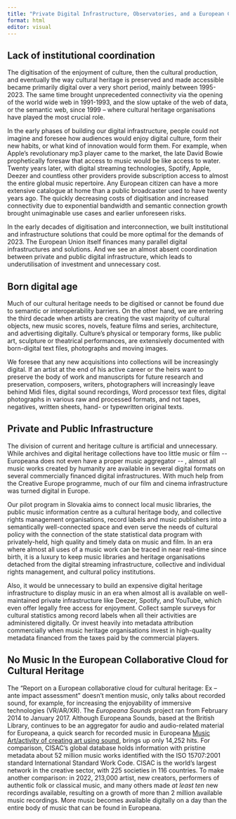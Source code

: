 ```yaml
---
title: "Private Digital Infrastructure, Observatories, and a European Collaborative Cloud for Cultural Heritage"
format: html
editor: visual
---
```


## Lack of institutional coordination

The digitisation of the enjoyment of culture, then the cultural production, and eventually the way cultural heritage is preserved and made accessible became primarily digital over a very short period, mainly between 1995-2023. The same time brought unprecedented connectivity via the opening of the world wide web in 1991-1993, and the slow uptake of the web of data, or the semantic web, since 1999 -- where cultural heritage organisations have played the most crucial role.

In the early phases of building our digital infrastructure, people could not imagine and foresee how audiences would enjoy digital culture, form their new habits, or what kind of innovation would form them. For example, when Apple's revolutionary mp3 player came to the market, the late David Bowie prophetically foresaw that access to music would be like access to water. Twenty years later, with digital streaming technologies, Spotify, Apple, Deezer and countless other providers provide subscription access to almost the entire global music repertoire. Any European citizen can have a more extensive catalogue at home than a public broadcaster used to have twenty years ago. The quickly decreasing costs of digitisation and increased connectivity due to exponential bandwidth and semantic connection growth brought unimaginable use cases and earlier unforeseen risks.

In the early decades of digitisation and interconnection, we built institutional and infrastructure solutions that could be more optimal for the demands of 2023. The European Union itself finances many parallel digital infrastructures and solutions. And we see an almost absent coordination between private and public digital infrastructure, which leads to underutilisation of investment and unnecessary cost.

## Born digital age

Much of our cultural heritage needs to be digitised or cannot be found due to semantic or interoperability barriers. On the other hand, we are entering the third decade when artists are creating the vast majority of cultural objects, new music scores, novels, feature films and series, architecture, and advertising digitally. Culture's physical or temporary forms, like public art, sculpture or theatrical performances, are extensively documented with born-digital text files, photographs and moving images.

We foresee that any new acquisitions into collections will be increasingly digital. If an artist at the end of his active career or the heirs want to preserve the body of work and manuscripts for future research and preservation, composers, writers, photographers will increasingly leave behind Midi files, digital sound recordings, Word processor text files, digital photographs in various raw and processed formats, and not tapes, negatives, written sheets, hand- or typewritten original texts.

## Private and Public Infrastructure

The division of current and heritage culture is artificial and unnecessary. While archives and digital heritage collections have too little music or film \-- Europeana does not even have a proper music aggregator \-- , almost all music works created by humanity are available in several digital formats on several commercially financed digital infrastructures. With much help from the Creative Europe programme, much of our film and cinema infrastructure was turned digital in Europe.

Our pilot program in Slovakia aims to connect local music libraries, the public music information centre as a cultural heritage body, and collective rights management organisations, record labels and music publishers into a semantically well-connected space and even serve the needs of cultural policy with the connection of the state statistical data program with privately-held, high quality and timely data on music and film. In an era where almost all uses of a music work can be traced in near real-time since birth, it is a luxury to keep music libraries and heritage organisations detached from the digital streaming infrastructure, collective and individual rights management, and cultural policy institutions.

Also, it would be unnecessary to build an expensive digital heritage infrastructure to display music in an era when almost all is available on well-maintained private infrastructure like Deezer, Spotify, and YouTube, which even offer legally free access for enjoyment. Collect sample surveys for cultural statistics among record labels when all their activities are administered digitally. Or invest heavily into metadata attribution commercially when music heritage organisations invest in high-quality metadata financed from the taxes paid by the commercial players.

## No Music In the European Collaborative Cloud for Cultural Heritage

The "Report on a European collaborative cloud for cultural heritage: Ex -- ante impact assessment" doesn't mention music, only talks about recorded sound, for example, for increasing the enjoyability of immersive technologies (VR/AR/XR). The *Europeana Sounds* project ran from February 2014 to January 2017. Although Europeana Sounds, based at the British Library, continues to be an aggregator for audio and audio-related material for Europeana, a quick search for recorded music in Europeana [Music Art/activity of creating art using sound](https://www.europeana.eu/en/collections/topic/62-music?page=1&qf=TYPE%3A%22SOUND%22), brings up only 14,252 hits. For comparison, CISAC's global database holds information with pristine metadata about 52 million music works identified with the ISO 15707:2001 standard International Standard Work Code. CISAC is the world's largest network in the creative sector, with 225 societies in 116 countries. To make another comparison: 
in 2022, 213,000 artist, new creators, performers of authentic folk or classical music, and many others made *at least ten* new recordings available, resulting on a growth of more than 2 million available music recordings. More music becomes available digitally on a day than the entire body of music that can be found in Europeana.
